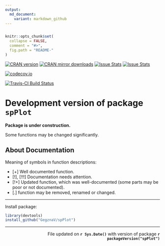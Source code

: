 ```yaml
---
output:
  md_document:
    variant: markdown_github
---
```

```r

```



<!-- README.md is generated from README.Rmd. Please edit that file -->
 
```r
knitr::opts_chunk$set(
  collapse = FALSE,
  comment = "#>",
  fig.path = "README-"
)
```

[![CRAN version](http://www.r-pkg.org/badges/version/spPlot)](http://cran.rstudio.com/web/packages/spPlot/index.html)
[![CRAN mirror downloads](http://cranlogs.r-pkg.org/badges/spPlot)](http://cran.rstudio.com/web/packages/spPlot/index.html)
[![Issue Stats](http://issuestats.com/github/GegznaV/spPlot/badge/pr?style=flat)](http://issuestats.com/github/GegznaV/spPlot)
[![Issue Stats](http://issuestats.com/github/GegznaV/spPlot/badge/issue?style=flat)](http://issuestats.com/github/GegznaV/spPlot)

[![codecov.io](https://codecov.io/github/GegznaV/spPlot/coverage.svg?branch=master)](https://codecov.io/github/GegznaV/spPlot?branch=master)

[![Travis-CI Build Status](https://travis-ci.org/GegznaV/spPlot.png?branch=master)](https://travis-ci.org/GegznaV/spPlot)


  
Development version of package `spPlot` 
==========================================


**Package is under construction.**

Some functions may be changed significantly.

About Documentation
--------------------

Meaning of symbols in function descriptions:

- [+] Well documented function.
- [!], [!!!] Documentation needs attention.
- [!+] Updated function, which was well-documented (some parts may be poor or not documented).
- [.] function may be removed, renamed or changed.


* * *

Install package:

```r
library(devtools)
install_github("GegznaV/spPlot")
```


* * *

 <p align="right"> 
 File updated on <b>`r Sys.Date()`</b> with version of package  <b>`r packageVersion("spPlot")`</b>
 </p>    


